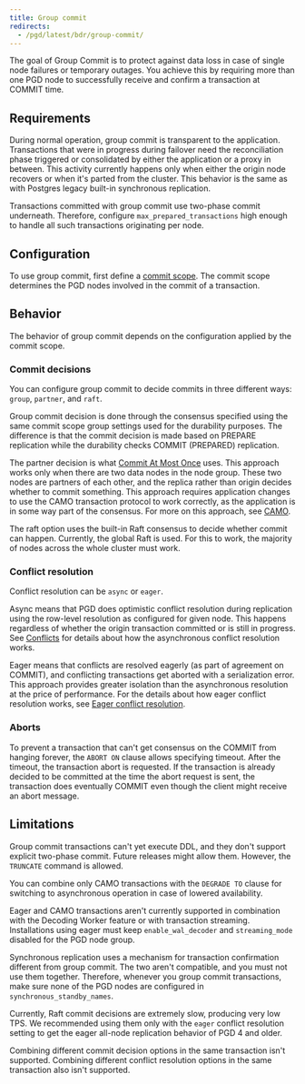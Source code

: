 ```yaml
---
title: Group commit
redirects:
  - /pgd/latest/bdr/group-commit/
---
```


The goal of Group Commit is to protect against data loss
in case of single node failures or temporary outages. You achieve this
by requiring more than one PGD node to successfully receive and
confirm a transaction at COMMIT time.

## Requirements

During normal operation, group commit is transparent to the
application. Transactions that were in progress during failover need the
reconciliation phase triggered or consolidated by either the application or a
proxy in between. This activity currently happens only when either the origin node
recovers or when it's parted from the cluster. This behavior is the same as with
Postgres legacy built-in synchronous replication.

Transactions committed with group commit use two-phase commit underneath.
Therefore, configure `max_prepared_transactions` high enough to handle all such
transactions originating per node.

## Configuration

To use group commit, first define a [commit scope](commit-scopes). The commit scope
determines the PGD nodes involved in the commit of a transaction.

## Behavior

The behavior of group commit depends on the configuration applied by the commit
scope.

### Commit decisions

You can configure group commit to decide commits in three different ways: `group`,
`partner`, and `raft`.

Group commit decision is done through the consensus specified using the same
commit scope group settings used for the durability purposes. The difference
is that the commit decision is made based on PREPARE replication while the
durability checks COMMIT (PREPARED) replication.

The partner decision is what [Commit At Most Once](camo) uses. This approach
works only when there are two data nodes in the node group. These two nodes are
partners of each other, and the replica rather than origin decides whether
to commit something. This approach requires application changes to use
the CAMO transaction protocol to work correctly, as the application is in some way
part of the consensus. For more on this approach, see [CAMO](camo).

The raft option uses the built-in Raft consensus to decide whether
commit can happen. Currently, the global Raft is used. For this to work, the majority
of nodes across the whole cluster must work.

### Conflict resolution

Conflict resolution can be `async` or `eager`.

Async means that PGD does optimistic conflict resolution during replication using the row-level resolution as configured for given node. This happens regardless of whether the origin transaction committed or is still in progress. See
[Conflicts](../consistency/conflicts) for details about
how the asynchronous conflict resolution works.

Eager means that conflicts are resolved eagerly (as part of agreement on COMMIT),
and conflicting transactions get aborted with a serialization error. This approach
provides greater isolation than the asynchronous resolution at the price of
performance. For the details about how eager conflict resolution works, see
[Eager conflict resolution](../consistency/eager).

### Aborts

To prevent a transaction that can't get consensus on the COMMIT from hanging
forever, the `ABORT ON` clause allows specifying timeout. After the timeout, the
transaction abort is requested. If the transaction is already
decided to be committed at the time the abort request is sent, the transaction
does eventually COMMIT even though the client might receive an abort message.

## Limitations

Group commit transactions can't yet execute DDL,
and they don't support explicit two-phase commit. Future releases might allow them.
However, the `TRUNCATE` command is allowed.

You can combine only CAMO transactions with the `DEGRADE TO` clause for switching
to asynchronous operation in case of lowered availability.

Eager and CAMO transactions aren't currently supported in combination
with the Decoding Worker feature or with transaction streaming.
Installations using eager must keep `enable_wal_decoder` and `streaming_mode`
disabled for the PGD node group.

Synchronous replication uses a mechanism for transaction confirmation
different from group commit. The two aren't compatible, and you must not use
them together. Therefore, whenever you group commit transactions,
make sure none of the PGD nodes are configured in
`synchronous_standby_names`.

Currently, Raft commit decisions are extremely slow, producing very low TPS. We recommended 
using them only with the `eager` conflict resolution setting
to get the eager all-node replication behavior of PGD 4 and older.

Combining different commit decision options in the same transaction isn't
supported. Combining different conflict resolution options in the same transaction also isn't
supported.
